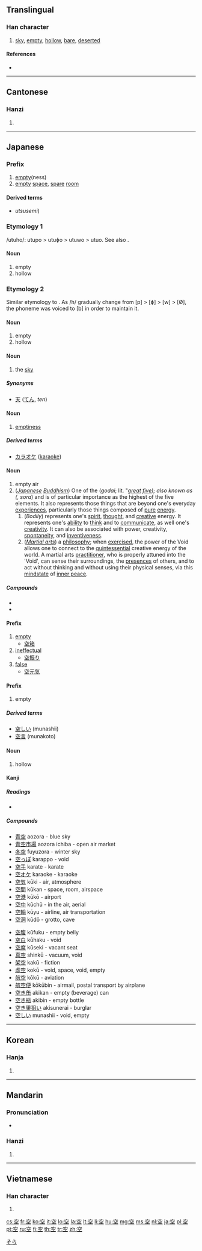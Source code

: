 ==Translingual==
{{stroke order|strokes=8}}

===Han character===
{{Han char|rn=116|rad=穴|as=03|sn=8|four=3010<sub>1</sub>|canj=十金一 (JCM)|ids=⿱[[穴]][[工]]}}

# [[sky]], [[empty]], [[hollow]], [[bare]], [[deserted]]

====References====
* {{Han ref|kx=0863.010|dkj=25415|dj=1289.080|hdz=42719.080|uh=7A7A|ud=31354|bh=AAC5|bd=43717}}

----

==Cantonese==

===Hanzi===
{{yue-hanzi|jyut=|y=hung1}}

# {{defn|lang=yue|sort=穴03}}

----

==Japanese==

===Prefix===
{{ja-pos|k|prefix|hira=うつ|rom=utsu}}

# [[empty]](ness)
# [[empty]] [[space]], [[spare]] [[room]]

====Derived terms====
* {{l|ja|空蝉}} ''utsusemi'')

===Etymology 1===

/utuho/: utupo > utuɸo > utuwo > utuo. See also {{term|空|utsubo}}.

====Noun====
{{ja-noun|k|hira=うつお|hhira=うつほ|rom=utsuo}}

# empty
# hollow

===Etymology 2===

Similar etymology to {{term|空|utsuo}}. As /h/ gradually change from [p] > [ɸ] > [w] > [Ø], the phoneme was voiced to [b] in order to maintain it.

====Noun====
{{ja-noun|k|hira=うつぼ|rom=utsubo}}

# empty
# hollow

====Noun====
{{ja-noun|k|hira=そら|rom=sora}}

# the [[sky]]

=====Synonyms=====
* [[天]] ([[てん]], ''ten'')

====Noun====
{{ja-noun|k|hira=から|rom=kara}}

# [[emptiness]]

=====Derived terms=====
* [[カラオケ]] ([[karaoke]])

====Noun====
{{ja-noun|k|hira=くう|rom=kū}}

# empty air
# (''[[Japanese]] [[Buddhism]]'') One of the {{l|ja|五大}} (''godai''; lit. "''[[great]] [[five]]); also known as {{l|ja|天}} ({{l|ja|そら}}, sora'') and is of particular importance as the highest of the five elements.  It also represents those things that are beyond one's everyday [[experience]]s, particularly those things composed of [[pure]] [[energy]].
## (''Bodily'') represents one's [[spirit]], [[thought]], and [[creative]] energy. It represents one's [[ability]] to [[think]] and to [[communicate]], as well one's [[creativity]]. It can also be associated with power, creativity, [[spontaneity]], and [[inventiveness]].
## (''[[martial art|Martial arts]]'') a [[philosophy]]; when [[exercise]]d, the power of the Void allows one to connect to the [[quintessential]] creative energy of the world. A martial arts [[practitioner]], who is properly attuned into the 'Void', can sense their surroundings, the [[presence]]s of others, and to act without thinking and without using their physical senses, via this [[mindstate]] of [[inner peace]].

=====Compounds=====
* {{l|ja|真空|tr=しんくう, ''shinkū''|gloss=vacuum}}
* {{l|ja|空気|tr=くうき, ''kūki''|gloss=air}}

====Prefix====
{{ja-pos|k|prefix|hira=から|rom=kara}}

# [[empty]]
#* [[空箱]]
# [[ineffectual]]
#* [[空振り]]
# [[false]]
#* [[空元気]]

====Prefix====
{{ja-pos|k|prefix|hira=むな|rom=muna}}

# empty

=====Derived terms=====
* [[空しい]] (munashii)
* [[空言]] (munakoto)

====Noun====
{{ja-noun|k|hira=うろ|rom=uro}}

# hollow

====Kanji====
{{ja-kanji|grade=1|rs=穴03}}

=====Readings=====
* {{ja-readings|on=[[くう]] (''kū'')|kun=[[から]] (''kara''), [[あく]] (''aku''), [[そら]] (''sora''), [[すく]] (''suku'')}}

=====Compounds=====
{{top2}}
* [[青空]] aozora - blue sky
* [[青空市場]] aozora ichiba - open air market
* [[冬空]] fuyuzora - winter sky
* [[空っぽ]] karappo - void
* [[空手]] karate - karate
* [[空オケ]] karaoke - karaoke
* [[空気]] kūki - air, atmosphere
* [[空間]] kūkan - space, room, airspace
* [[空港]] kūkō - airport
* [[空中]] kūchū - in the air, aerial
* [[空輸]] kūyu - airline, air transportation
* [[空洞]] kūdō - grotto, cave
{{mid2}}
* [[空腹]] kūfuku - empty belly
* [[空白]] kūhaku - void
* [[空席]] kūseki - vacant seat
* [[真空]] shinkū - vacuum, void
* [[架空]] kakū - fiction
* [[虚空]] kokū - void, space, void, empty
* [[航空]] kōkū - aviation
* [[航空便]] kōkūbin - airmail, postal transport by airplane
* [[空き缶]] akikan - empty (beverage) can
* [[空き瓶]] akibin - empty bottle
* [[空き巣狙い]] akisunerai - burglar
* [[空しい]] munashii - void, empty
{{bottom}}

[[Category:1000 Japanese basic words|そら]]

----

==Korean==

===Hanja===
{{ko-hanja|hangeul=[[공]]|eumhun=빌|rv=gong|mr=kong|y=kong|ehrv=bil}}

# {{defn|lang=ko|sort=穴03}}

----

==Mandarin==

===Pronunciation===
* {{audio|Zh-kong.ogg|Audio}}

===Hanzi===
{{cmn-hanzi|pin=[[kōng]] ([[kong1]]), [[kǒng]] ([[kong3]]), [[kòng]] ([[kong4]])|wg=k'ung<sup>1</sup>, k'ung<sup>3</sup>, k'ung<sup>4</sup>}}

# {{defn|lang=cmn|sort=穴03}}

----

==Vietnamese==

===Han character===
{{vi-hantu|[[không]], [[khỏng]], [[cung]], [[khung]]|rs=穴03}}

# {{defn|lang=vi|sort=穴03}}

[[cs:空]]
[[fr:空]]
[[ko:空]]
[[it:空]]
[[lo:空]]
[[la:空]]
[[lt:空]]
[[li:空]]
[[hu:空]]
[[mg:空]]
[[ms:空]]
[[nl:空]]
[[ja:空]]
[[pl:空]]
[[pt:空]]
[[ru:空]]
[[fi:空]]
[[th:空]]
[[tr:空]]
[[zh:空]]